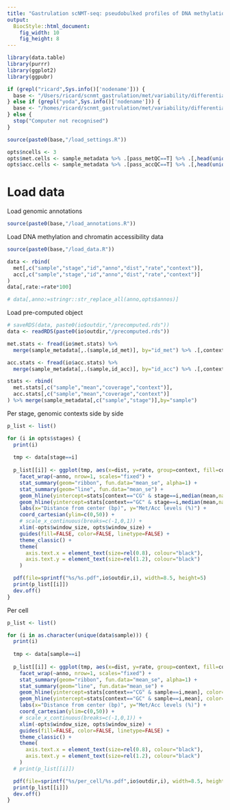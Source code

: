 ```yaml
---
title: "Gastrulation scNMT-seq: pseudobulked profiles of DNA methylation and chromatin accessibility"
output: 
  BiocStyle::html_document: 
    fig_width: 10
    fig_height: 8
---
```


```r
library(data.table)
library(purrr)
library(ggplot2)
library(ggpubr)
```

<!-- Define I/O and options -->
```r
if (grepl("ricard",Sys.info()['nodename'])) {
  base <- "/Users/ricard/scnmt_gastrulation/met/variability/differential/metacc_profiles"
} else if (grepl("yoda",Sys.info()['nodename'])) {
  base <- "/homes/ricard/scnmt_gastrulation/met/variability/differential/metacc_profiles"
} else {
  stop("Computer not recognised")
}

source(paste0(base,"/load_settings.R"))
```


<!-- (ONLY FOR TESTING) Subset cells to reduce memory burden -->
```r
opts$ncells <- 3
opts$met.cells <- sample_metadata %>% .[pass_metQC==T] %>% .[,head(unique(id_met),n=opts$ncells),by="stage_lineage"] %>% .$V1
opts$acc.cells <- sample_metadata %>% .[pass_accQC==T] %>% .[,head(unique(id_acc),n=opts$ncells),by="stage_lineage"] %>% .$V1
```

# Load data

Load genomic annotations
```r
source(paste0(base,"/load_annotations.R"))
```

Load DNA methylation and chromatin accessibility data
```r
source(paste0(base,"/load_data.R"))
```

<!-- Merge DNA methylation and chromatin acessibility data -->
```r
data <- rbind(
  met[,c("sample","stage","id","anno","dist","rate","context")],
  acc[,c("sample","stage","id","anno","dist","rate","context")]
)
data[,rate:=rate*100]
```

<!-- Rename genomic contexts -->
```r
# data[,anno:=stringr::str_replace_all(anno,opts$annos)]
```

Load pre-computed object
```r
# saveRDS(data, paste0(io$outdir,"/precomputed.rds"))
data <- readRDS(paste0(io$outdir,"/precomputed.rds"))
```

<!-- Load genome-wide global methylation and accessibility rates -->
```r
met.stats <- fread(io$met.stats) %>%
  merge(sample_metadata[,.(sample,id_met)], by="id_met") %>% .[,context:="CG"]

acc.stats <- fread(io$acc.stats) %>%
  merge(sample_metadata[,.(sample,id_acc)], by="id_acc") %>% .[,context:="GC"]

stats <- rbind(
  met.stats[,c("sample","mean","coverage","context")],
  acc.stats[,c("sample","mean","coverage","context")]
) %>% merge(sample_metadata[,c("sample","stage")],by="sample")
```


<!-- Plot joint methylation and accessibility profiles -->

Per stage, genomic contexts side by side
```r
p_list <- list()

for (i in opts$stages) {
  print(i)
  
  tmp <- data[stage==i]
  
  p_list[[i]] <- ggplot(tmp, aes(x=dist, y=rate, group=context, fill=context, color=context)) +
    facet_wrap(~anno, nrow=1, scales="fixed") +
    stat_summary(geom="ribbon", fun.data="mean_se", alpha=1) +
    stat_summary(geom="line", fun.data="mean_se") +
    geom_hline(yintercept=stats[context=="CG" & stage==i,median(mean,na.rm=T)], color="#F37A71", linetype="dashed", alpha=0.75, size=0.75) +
    geom_hline(yintercept=stats[context=="GC" & stage==i,median(mean,na.rm=T)], color="#00BFC4", linetype="dashed", alpha=0.75, size=0.75) +
    labs(x="Distance from center (bp)", y="Met/Acc levels (%)") +
    coord_cartesian(ylim=c(0,50)) +
    # scale_x_continuous(breaks=c(-1,0,1)) +
    xlim(-opts$window_size, opts$window_size) +
    guides(fill=FALSE, color=FALSE, linetype=FALSE) +
    theme_classic() +
    theme(
      axis.text.x = element_text(size=rel(0.8), colour="black"),
      axis.text.y = element_text(size=rel(1.2), colour="black")
    )

  pdf(file=sprintf("%s/%s.pdf",io$outdir,i), width=8.5, height=5)
  print(p_list[[i]])
  dev.off()
}
```


Per cell
```r
p_list <- list()

for (i in as.character(unique(data$sample))) {
  print(i)
  
  tmp <- data[sample==i]
  
  p_list[[i]] <- ggplot(tmp, aes(x=dist, y=rate, group=context, fill=context, color=context)) +
    facet_wrap(~anno, nrow=1, scales="fixed") +
    stat_summary(geom="ribbon", fun.data="mean_se", alpha=1) +
    stat_summary(geom="line", fun.data="mean_se") +
    geom_hline(yintercept=stats[context=="CG" & sample==i,mean], color="#F37A71", linetype="dashed", alpha=0.75, size=0.75) +
    geom_hline(yintercept=stats[context=="GC" & sample==i,mean], color="#00BFC4", linetype="dashed", alpha=0.75, size=0.75) +
    labs(x="Distance from center (bp)", y="Met/Acc levels (%)") +
    coord_cartesian(ylim=c(0,50)) +
    # scale_x_continuous(breaks=c(-1,0,1)) +
    xlim(-opts$window_size, opts$window_size) +
    guides(fill=FALSE, color=FALSE, linetype=FALSE) +
    theme_classic() +
    theme(
      axis.text.x = element_text(size=rel(0.8), colour="black"),
      axis.text.y = element_text(size=rel(1.2), colour="black")
    )
  # print(p_list[[i]])

  pdf(file=sprintf("%s/per_cell/%s.pdf",io$outdir,i), width=8.5, height=5)
  print(p_list[[i]])
  dev.off()
}
```
